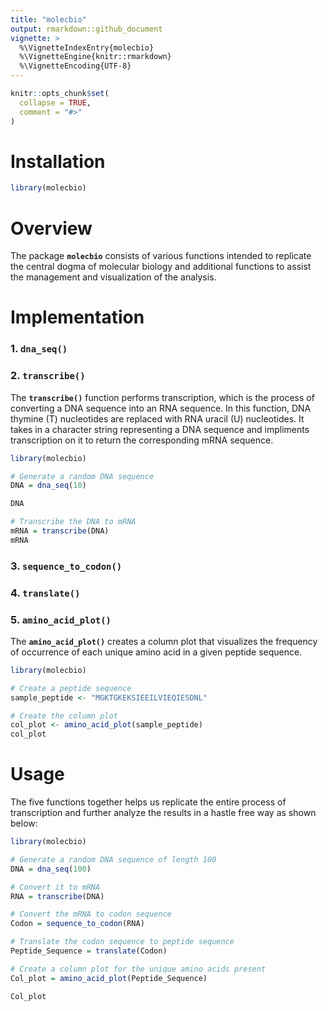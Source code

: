 ```yaml
---
title: "molecbio"
output: rmarkdown::github_document
vignette: >
  %\VignetteIndexEntry{molecbio}
  %\VignetteEngine{knitr::rmarkdown}
  %\VignetteEncoding{UTF-8}
---
```


```r
knitr::opts_chunk$set(
  collapse = TRUE,
  comment = "#>"
)
```

# Installation

```r
library(molecbio)
```

# Overview

The package **`molecbio`** consists of various functions intended to replicate the central dogma of molecular biology and additional functions to assist the management and visualization of the analysis.

# Implementation

### 1. **`dna_seq()`**

### 2. **`transcribe()`**

The **`transcribe()`** function performs transcription, which is the process of converting a DNA sequence into an RNA sequence. In this function, DNA thymine (T) nucleotides are replaced with RNA uracil (U) nucleotides. It takes in a character string representing a DNA sequence and impliments transcription on it to return the corresponding mRNA sequence.

```r

library(molecbio)

# Generate a random DNA sequence
DNA = dna_seq(10)

DNA

# Transcribe the DNA to mRNA
mRNA = transcribe(DNA)
mRNA
```

### 3. **`sequence_to_codon()`**

### 4. **`translate()`**

### 5. **`amino_acid_plot()`**
The **`amino_acid_plot()`** creates a column plot that visualizes the frequency of occurrence of each unique amino acid in a given peptide sequence.
```r

library(molecbio)

# Create a peptide sequence
sample_peptide <- "MGKTGKEKSIEEILVIEQIESDNL"

# Create the column plot
col_plot <- amino_acid_plot(sample_peptide)
col_plot
```
# Usage
 The five functions together helps us replicate the entire process of transcription
 and further analyze the results in a hastle free way as shown below:
```r

library(molecbio)

# Generate a random DNA sequence of length 100
DNA = dna_seq(100)

# Convert it to mRNA
RNA = transcribe(DNA)

# Convert the mRNA to codon sequence
Codon = sequence_to_codon(RNA)

# Translate the codon sequence to peptide sequence
Peptide_Sequence = translate(Codon)

# Create a column plot for the unique amino acids present
Col_plot = amino_acid_plot(Peptide_Sequence)

Col_plot
```
 

